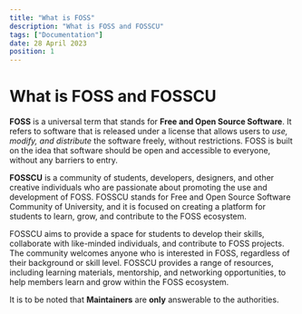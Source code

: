```yaml
---
title: "What is FOSS"
description: "What is FOSS and FOSSCU"
tags: ["Documentation"]
date: 28 April 2023
position: 1
---
```


# What is FOSS and FOSSCU

**FOSS** is a universal term that stands for **Free and Open Source Software**. It refers to software that is released under a license that allows users to *use, modify, and distribute* the software freely, without restrictions. FOSS is built on the idea that software should be open and accessible to everyone, without any barriers to entry.

**FOSSCU** is a community of students, developers, designers, and other creative individuals who are passionate about promoting the use and development of FOSS. FOSSCU stands for Free and Open Source Software Community of University, and it is focused on creating a platform for students to learn, grow, and contribute to the FOSS ecosystem.

FOSSCU aims to provide a space for students to develop their skills, collaborate with like-minded individuals, and contribute to FOSS projects. The community welcomes anyone who is interested in FOSS, regardless of their background or skill level. FOSSCU provides a range of resources, including learning materials, mentorship, and networking opportunities, to help members learn and grow within the FOSS ecosystem.

It is to be noted that **Maintainers** are **only** answerable to the authorities.
